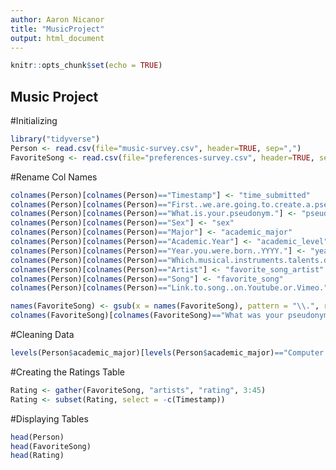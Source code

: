 ---
author: Aaron Nicanor
title: "MusicProject"
output: html_document
---

```{r setup, include=FALSE}
knitr::opts_chunk$set(echo = TRUE)
```

## Music Project

#Initializing
```{r}
library("tidyverse")
Person <- read.csv(file="music-survey.csv", header=TRUE, sep=",")
FavoriteSong <- read.csv(file="preferences-survey.csv", header=TRUE, sep=",")
```

#Rename Col Names
```{r}
colnames(Person)[colnames(Person)=="Timestamp"] <- "time_submitted"
colnames(Person)[colnames(Person)=="First..we.are.going.to.create.a.pseudonym.for.you.to.keep.this.survey.anonymous..more.or.less...Which.pseudonym.generator.would.you.prefer."] <- "pseudonym_generator"
colnames(Person)[colnames(Person)=="What.is.your.pseudonym."] <- "pseudonym"
colnames(Person)[colnames(Person)=="Sex"] <- "sex"
colnames(Person)[colnames(Person)=="Major"] <- "academic_major"
colnames(Person)[colnames(Person)=="Academic.Year"] <- "academic_level"
colnames(Person)[colnames(Person)=="Year.you.were.born..YYYY."] <- "year_born"
colnames(Person)[colnames(Person)=="Which.musical.instruments.talents.do.you.play...Select.all.that.apply."] <- "instrument_list"
colnames(Person)[colnames(Person)=="Artist"] <- "favorite_song_artist"
colnames(Person)[colnames(Person)=="Song"] <- "favorite_song"
colnames(Person)[colnames(Person)=="Link.to.song..on.Youtube.or.Vimeo."] <- "favorite_song_link"

names(FavoriteSong) <- gsub(x = names(FavoriteSong), pattern = "\\.", replacement = " ")
colnames(FavoriteSong)[colnames(FavoriteSong)=="What was your pseudonym "] <- "pseudonym"
```

#Cleaning Data
```{r}
levels(Person$academic_major)[levels(Person$academic_major)=="Computer information systems"]<-"Computer Information Systems"
```

#Creating the Ratings Table
```{r}
Rating <- gather(FavoriteSong, "artists", "rating", 3:45)
Rating <- subset(Rating, select = -c(Timestamp))
```

#Displaying Tables
```{r}
head(Person)
head(FavoriteSong)
head(Rating)
```